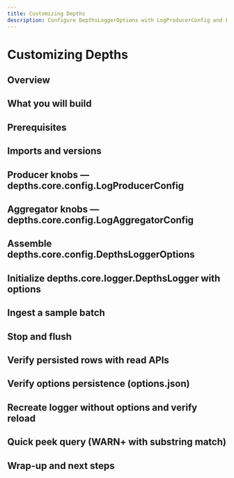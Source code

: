 ```yaml
---
title: Customizing Depths
description: Configure DepthsLoggerOptions with LogProducerConfig and LogAggregatorConfig, verify persistence, and reload.
---
```


# Customizing Depths

## Overview
## What you will build
## Prerequisites
## Imports and versions
## Producer knobs — depths.core.config.LogProducerConfig
## Aggregator knobs — depths.core.config.LogAggregatorConfig
## Assemble depths.core.config.DepthsLoggerOptions
## Initialize depths.core.logger.DepthsLogger with options
## Ingest a sample batch
## Stop and flush
## Verify persisted rows with read APIs
## Verify options persistence (options.json)
## Recreate logger without options and verify reload
## Quick peek query (WARN+ with substring match)
## Wrap-up and next steps
